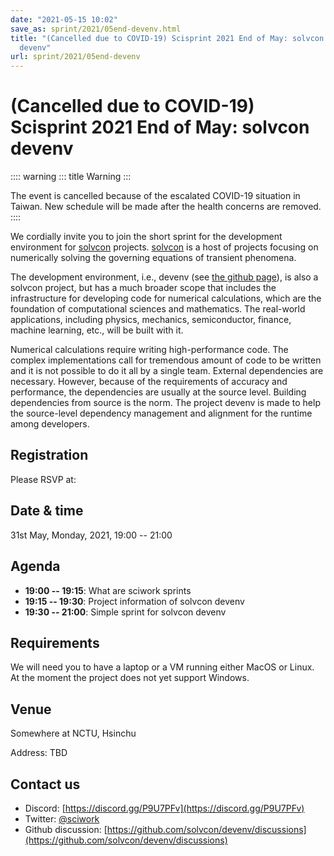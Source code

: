 ```yaml
---
date: "2021-05-15 10:02"
save_as: sprint/2021/05end-devenv.html
title: "(Cancelled due to COVID-19) Scisprint 2021 End of May: solvcon
  devenv"
url: sprint/2021/05end-devenv
---
```


# (Cancelled due to COVID-19) Scisprint 2021 End of May: solvcon devenv

:::: warning
::: title
Warning
:::

The event is cancelled because of the escalated COVID-19 situation in
Taiwan. New schedule will be made after the health concerns are removed.
::::

We cordially invite you to join the short sprint for the development
environment for [solvcon](https://solvcon.net/) projects.
[solvcon](https://solvcon.net/) is a host of projects focusing on
numerically solving the governing equations of transient phenomena.

The development environment, i.e., devenv (see [the github
page](https://github.com/solvcon/devenv)), is also a solvcon project,
but has a much broader scope that includes the infrastructure for
developing code for numerical calculations, which are the foundation of
computational sciences and mathematics. The real-world applications,
including physics, mechanics, semiconductor, finance, machine learning,
etc., will be built with it.

Numerical calculations require writing high-performance code. The
complex implementations call for tremendous amount of code to be written
and it is not possible to do it all by a single team. External
dependencies are necessary. However, because of the requirements of
accuracy and performance, the dependencies are usually at the source
level. Building dependencies from source is the norm. The project devenv
is made to help the source-level dependency management and alignment for
the runtime among developers.

## Registration

Please RSVP at:

## Date & time

31st May, Monday, 2021, 19:00 \-- 21:00

## Agenda

- **19:00 \-- 19:15**: What are sciwork sprints
- **19:15 \-- 19:30**: Project information of solvcon devenv
- **19:30 \-- 21:00**: Simple sprint for solvcon devenv

## Requirements

We will need you to have a laptop or a VM running either MacOS or Linux.
At the moment the project does not yet support Windows.

## Venue

Somewhere at NCTU, Hsinchu

Address: TBD

## Contact us

- Discord: [https://discord.gg/P9U7PFv](https://discord.gg/P9U7PFv)
- Twitter: [\@sciwork](https://twitter.com/sciwork)
- Github discussion: [https://github.com/solvcon/devenv/discussions](https://github.com/solvcon/devenv/discussions)
